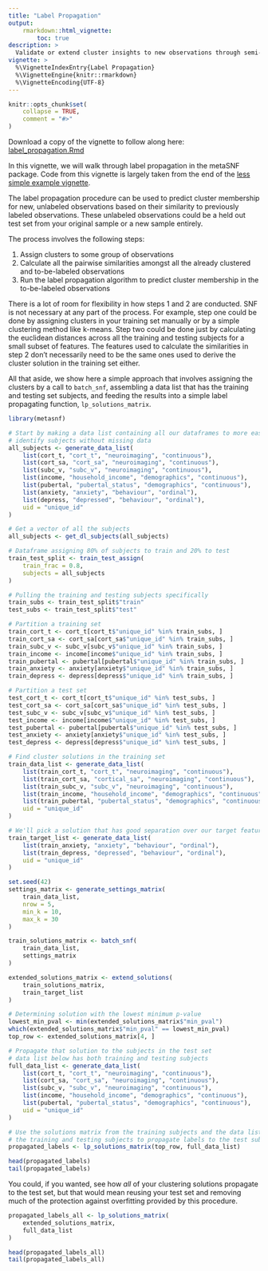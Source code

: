 ```yaml
---
title: "Label Propagation"
output:
    rmarkdown::html_vignette:
        toc: true
description: >
  Validate or extend cluster insights to new observations through semi-supervised label propagation.
vignette: >
  %\VignetteIndexEntry{Label Propagation}
  %\VignetteEngine{knitr::rmarkdown}
  %\VignetteEncoding{UTF-8}
---
```


<style>
div.aside { background-color:#fff2e6; }
</style>

```r
knitr::opts_chunk$set(
    collapse = TRUE,
    comment = "#>"
)
```

Download a copy of the vignette to follow along here: [label_propagation.Rmd](https://raw.githubusercontent.com/BRANCHlab/metasnf/main/vignettes/label_propagation.Rmd)

In this vignette, we will walk through label propagation in the metaSNF package.
Code from this vignette is largely taken from the end of the [less simple example vignette](https://branchlab.github.io/metasnf/articles/a_complete_example.html).

The label propagation procedure can be used to predict cluster membership for new, unlabeled observations based on their similarity to previously labeled observations.
These unlabeled observations could be a held out test set from your original sample or a new sample entirely.

The process involves the following steps:

1. Assign clusters to some group of observations
2. Calculate all the pairwise similarities amongst all the already clustered and to-be-labeled observations
3. Run the label propagation algorithm to predict cluster membership in the to-be-labeled observations

There is a lot of room for flexibility in how steps 1 and 2 are conducted.
SNF is not necessary at any part of the process.
For example, step one could be done by assigning clusters in your training set manually or by a simple clustering method like k-means.
Step two could be done just by calculating the euclidean distances across all the training and testing subjects for a small subset of features.
The features used to calculate the similarities in step 2 don't necessarily need to be the same ones used to derive the cluster solution in the training set either.

All that aside, we show here a simple approach that involves assigning the clusters by a call to `batch_snf`, assembling a data list that has the training and testing set subjects, and feeding the results into a simple label propagating function, `lp_solutions_matrix`.

```r
library(metasnf)

# Start by making a data list containing all our dataframes to more easily
# identify subjects without missing data
all_subjects <- generate_data_list(
    list(cort_t, "cort_t", "neuroimaging", "continuous"),
    list(cort_sa, "cort_sa", "neuroimaging", "continuous"),
    list(subc_v, "subc_v", "neuroimaging", "continuous"),
    list(income, "household_income", "demographics", "continuous"),
    list(pubertal, "pubertal_status", "demographics", "continuous"),
    list(anxiety, "anxiety", "behaviour", "ordinal"),
    list(depress, "depressed", "behaviour", "ordinal"),
    uid = "unique_id"
)

# Get a vector of all the subjects
all_subjects <- get_dl_subjects(all_subjects)

# Dataframe assigning 80% of subjects to train and 20% to test
train_test_split <- train_test_assign(
    train_frac = 0.8,
    subjects = all_subjects
)

# Pulling the training and testing subjects specifically
train_subs <- train_test_split$"train"
test_subs <- train_test_split$"test"

# Partition a training set
train_cort_t <- cort_t[cort_t$"unique_id" %in% train_subs, ]
train_cort_sa <- cort_sa[cort_sa$"unique_id" %in% train_subs, ]
train_subc_v <- subc_v[subc_v$"unique_id" %in% train_subs, ]
train_income <- income[income$"unique_id" %in% train_subs, ]
train_pubertal <- pubertal[pubertal$"unique_id" %in% train_subs, ]
train_anxiety <- anxiety[anxiety$"unique_id" %in% train_subs, ]
train_depress <- depress[depress$"unique_id" %in% train_subs, ]

# Partition a test set
test_cort_t <- cort_t[cort_t$"unique_id" %in% test_subs, ]
test_cort_sa <- cort_sa[cort_sa$"unique_id" %in% test_subs, ]
test_subc_v <- subc_v[subc_v$"unique_id" %in% test_subs, ]
test_income <- income[income$"unique_id" %in% test_subs, ]
test_pubertal <- pubertal[pubertal$"unique_id" %in% test_subs, ]
test_anxiety <- anxiety[anxiety$"unique_id" %in% test_subs, ]
test_depress <- depress[depress$"unique_id" %in% test_subs, ]

# Find cluster solutions in the training set
train_data_list <- generate_data_list(
    list(train_cort_t, "cort_t", "neuroimaging", "continuous"),
    list(train_cort_sa, "cortical_sa", "neuroimaging", "continuous"),
    list(train_subc_v, "subc_v", "neuroimaging", "continuous"),
    list(train_income, "household_income", "demographics", "continuous"),
    list(train_pubertal, "pubertal_status", "demographics", "continuous"),
    uid = "unique_id"
)

# We'll pick a solution that has good separation over our target features
train_target_list <- generate_data_list(
    list(train_anxiety, "anxiety", "behaviour", "ordinal"),
    list(train_depress, "depressed", "behaviour", "ordinal"),
    uid = "unique_id"
)

set.seed(42)
settings_matrix <- generate_settings_matrix(
    train_data_list,
    nrow = 5,
    min_k = 10,
    max_k = 30
)

train_solutions_matrix <- batch_snf(
    train_data_list,
    settings_matrix
)

extended_solutions_matrix <- extend_solutions(
    train_solutions_matrix,
    train_target_list
)

# Determining solution with the lowest minimum p-value
lowest_min_pval <- min(extended_solutions_matrix$"min_pval")
which(extended_solutions_matrix$"min_pval" == lowest_min_pval)
top_row <- extended_solutions_matrix[4, ]

# Propagate that solution to the subjects in the test set
# data list below has both training and testing subjects
full_data_list <- generate_data_list(
    list(cort_t, "cort_t", "neuroimaging", "continuous"),
    list(cort_sa, "cort_sa", "neuroimaging", "continuous"),
    list(subc_v, "subc_v", "neuroimaging", "continuous"),
    list(income, "household_income", "demographics", "continuous"),
    list(pubertal, "pubertal_status", "demographics", "continuous"),
    uid = "unique_id"
)

# Use the solutions matrix from the training subjects and the data list from
# the training and testing subjects to propagate labels to the test subjects
propagated_labels <- lp_solutions_matrix(top_row, full_data_list)

head(propagated_labels)
tail(propagated_labels)
```

You could, if you wanted, see how *all* of your clustering solutions propagate to the test set, but that would mean reusing your test set and removing much of the protection against overfitting provided by this procedure.

```r
propagated_labels_all <- lp_solutions_matrix(
    extended_solutions_matrix,
    full_data_list
)

head(propagated_labels_all)
tail(propagated_labels_all)
```
